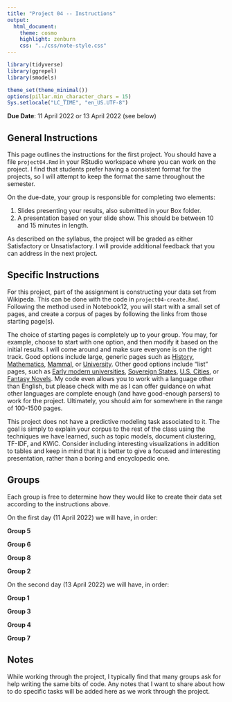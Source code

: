 ```yaml
---
title: "Project 04 -- Instructions"
output:
  html_document:
    theme: cosmo
    highlight: zenburn
    css: "../css/note-style.css"
---
```


```r
library(tidyverse)
library(ggrepel)
library(smodels)

theme_set(theme_minimal())
options(pillar.min_character_chars = 15)
Sys.setlocale("LC_TIME", "en_US.UTF-8")
```

**Due Date**: 11 April 2022 or 13 April 2022 (see below)

## General Instructions

This page outlines the instructions for the first project. You should
have a file `project04.Rmd` in your RStudio workspace where you can
work on the project. I find that students prefer having a consistent
format for the projects, so I will attempt to keep the format the same
throughout the semester.

On the due-date, your group is responsible for completing two elements:

1. Slides presenting your results, also submitted in your Box folder.
2. A presentation based on your slide show. This should be between 10 and 15
minutes in length.

As described on the syllabus, the project will be graded as either Satisfactory
or Unsatisfactory. I will provide additional feedback that you can address in
the next project.

## Specific Instructions

For this project, part of the assignment is constructing your data set from
Wikipeda. This can be done with the code in `project04-create.Rmd`. Following
the method used in Notebook12, you will start with a small set of pages, and
create a corpus of pages by following the links from those starting page(s).

The choice of starting pages is completely up to your group. You may, for
example, choose to start with one option, and then modify it based on the
initial results. I will come around and make sure everyone is on the right
track. Good options include large, generic pages such as
[History](https://en.wikipedia.org/wiki/History),
[Mathematics](https://en.wikipedia.org/wiki/Mathematics),
[Mammal](https://en.wikipedia.org/wiki/Mammal), or
[University](https://en.wikipedia.org/wiki/University). Other good options include
"list" pages, such as
[Early modern universities](https://en.wikipedia.org/wiki/List_of_early_modern_universities_in_Europe),
[Sovereign States](https://en.wikipedia.org/wiki/List_of_sovereign_states),
[U.S. Cities](https://en.wikipedia.org/wiki/List_of_United_States_cities_by_population), or
[Fantasy Novels](https://en.wikipedia.org/wiki/List_of_fantasy_novels_(A–H)).
My code even allows you to work with a language other than English, but please
check with me as I can offer guidance on what other languages are complete
enough (and have good-enough parsers) to work for the project. Ultimately, you
should aim for somewhere in the range of 100-1500 pages.

This project does not have a predictive modeling task associated to it. The
goal is simply to explain your corpus to the rest of the class using the
techniques we have learned, such as topic models, document clustering, TF-IDF,
and KWiC. Consider including interesting visualizations in addition to tables
and keep in mind that it is better to give a focused and interesting
presentation, rather than a boring and encyclopedic one.

## Groups

Each group is free to determine how they would like to create their data set
according to the instructions above.

On the first day (11 April 2022) we will have, in order:

**Group 5**

**Group 6**

**Group 8**

**Group 2**

On the second day (13 April 2022) we will have, in order:

**Group 1**

**Group 3**

**Group 4**

**Group 7**

## Notes

While working through the project, I typically find that many groups ask for
help writing the same bits of code. Any notes that I want to share about how
to do specific tasks will be added here as we work through the project.
